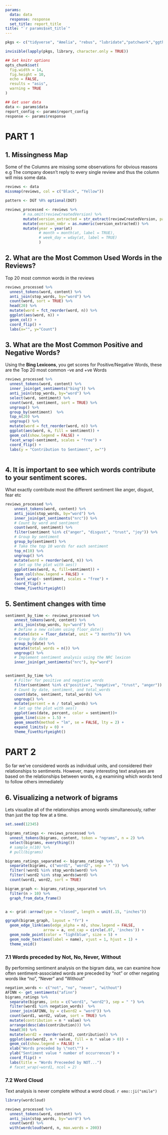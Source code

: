 ```yaml
---
params:
  data: data
  response: response
  set_title: report_title
title: "`r params$set_title`"
---
```


```r

pkgs <- c("tidyverse", "Amelia", "rebus", "lubridate","patchwork","ggthemes","knitr","emo","wordcloud", "rmarkdown", "data.table","igraph","ggraph","widyr")

invisible(lapply(pkgs, library, character.only = TRUE))

## Set knitr options
opts_chunk$set(
  fig.width = 14,
  fig.height = 10,
  echo = FALSE,
  results = "asis",
  warning = TRUE
)

## Get user data
data <- params$data
report_config <- params$report_config
response <- params$response

```

# PART 1

## 1. Missingness Map
Some of the Columns are missing some observations for obvious reasons e.g The company doesn't reply to every single review and thus the column will miss some data.

```r
reviews <- data
missmap(reviews, col = c("Black", "Yellow"))
```


<!-- ## 2. Some Basic Cleanup and Processing -->
<!-- Let's extract the year, months and major version numbers in into separate columns, will be helpful for further analysis down the road.  -->

```r
pattern <- DGT %R% optional(DGT)

reviews_processed <- reviews %>% 
        # na.omit(reviewCreatedVersion) %>% 
        mutate(version_extracted = str_extract(reviewCreatedVersion, pattern = pattern)) %>%
        mutate(version_nmbr = as.numeric(version_extracted)) %>% 
        mutate(year = year(at)
               # month = month(at, label = TRUE), 
               # week_day = wday(at, label = TRUE)
               )

```

## 2. What are the Most Common Used Words in the Reviews?
Top 20 most common words in the reviews 

```r
reviews_processed %>% 
  unnest_tokens(word, content) %>% 
  anti_join(stop_words, by="word") %>%  
  count(word, sort = TRUE) %>% 
  head(20) %>% 
  mutate(word = fct_reorder(word, n)) %>% 
  ggplot(aes(word, n)) +
  geom_col() +
  coord_flip() +
  labs(x="", y="Count")

```


## 3. What are the Most Common Positive and Negative Words?
Using the **Bing Lexicons**, you get scores for Positive/Negative Words, these are the Top 20 most common -ve and +ve Words

```r
reviews_processed %>% 
  unnest_tokens(word, content) %>% 
  inner_join(get_sentiments("bing")) %>% 
  anti_join(stop_words, by="word") %>% 
  select(word, sentiment) %>% 
  count(word, sentiment, sort = TRUE) %>% 
  ungroup() %>% 
  group_by(sentiment)  %>% 
  top_n(20) %>% 
  ungroup() %>% 
  mutate(word = fct_reorder(word, n)) %>% 
  ggplot(aes(word, n, fill = sentiment)) +
  geom_col(show.legend = FALSE) +
  facet_wrap(~sentiment, scales = "free") + 
  coord_flip() +
  labs(y = "Contribution to Sentiment", x="")
  
```

## 4. It is important to see which words contribute to your sentiment scores. 
What exactly contribute most the different sentiment like anger, disgust, fear etc
 
```r
reviews_processed %>%
    unnest_tokens(word, content) %>% 
    anti_join(stop_words, by="word") %>% 
    inner_join(get_sentiments("nrc")) %>% 
    # Count by word and sentiment
    count(word, sentiment) %>% 
    filter(sentiment %in% c("anger", "disgust", "trust", "joy")) %>% 
    # Group by sentiment
    group_by(sentiment) %>%
    # Take the top 10 words for each sentiment
    top_n(10) %>%
    ungroup() %>%
    mutate(word = reorder(word, n)) %>%
    # Set up the plot with aes()
    ggplot(aes(word, n, fill=sentiment)) +
    geom_col(show.legend = FALSE) +
    facet_wrap(~ sentiment, scales = "free") +
    coord_flip() +
    theme_fivethirtyeight()

```


## 5. Sentiment changes with time

```r
sentiment_by_time <- reviews_processed %>%
    unnest_tokens(word, content) %>% 
    anti_join(stop_words, by="word") %>% 
    # Define a new column using floor_date()
    mutate(date = floor_date(at, unit = "3 months")) %>%
    # Group by date
    group_by(date) %>%
    mutate(total_words = n()) %>%
    ungroup() %>%
    # Implement sentiment analysis using the NRC lexicon
    inner_join(get_sentiments("nrc"), by="word")


sentiment_by_time %>%
    # Filter for positive and negative words
    filter(sentiment %in% c("positive", "negative", "trust", "anger")) %>%
    # Count by date, sentiment, and total_words
    count(date, sentiment, total_words) %>%
    ungroup() %>%
    mutate(percent = n / total_words) %>%
    # Set up the plot with aes()
    ggplot(aes(date, percent, color = sentiment))+
    geom_line(size = 1.5) +
    geom_smooth(method = "lm", se = FALSE, lty = 2) +
    expand_limits(y = 0) +
    theme_fivethirtyeight()
```



# PART 2

So far we’ve considered words as individual units, and considered their relationships to sentiments. However, many interesting text analyses are based on the relationships between words, e.g examining which words tend to follow others immediately


## 6. Visualizing a network of bigrams

Lets visualize all of the relationships among words simultaneously, rather than just the top few at a time.

```r

set.seed(12345)

bigrams_ratings <- reviews_processed %>%
  unnest_tokens(bigrams, content, token = "ngrams", n = 2) %>% 
  select(bigrams, everything())
  # sample_n(10) %>% 
  # pull(bigrams)

bigrams_ratings_separated <- bigrams_ratings %>% 
  separate(bigrams, c("word1", "word2", sep = " ")) %>% 
  filter(!word1 %in% stop_words$word) %>%
  filter(!word2 %in% stop_words$word) %>% 
  count(word1, word2, sort = TRUE)

bigram_graph <- bigrams_ratings_separated %>% 
  filter(n > 10) %>% 
  graph_from_data_frame()


a <- grid::arrow(type = "closed", length = unit(.15, "inches"))

ggraph(bigram_graph, layout = "fr") +
  geom_edge_link(aes(edge_alpha = n), show.legend = FALSE,
                 arrow = a, end_cap = circle(.07, 'inches')) +
  geom_node_point(color = "lightblue", size = 5) +
  geom_node_text(aes(label = name), vjust = 1, hjust = 1) +
  theme_void()
```

### 7.1 Words preceded by Not, No, Never, Without
By performing sentiment analysis on the bigram data, we can examine how often sentiment-associated words are preceded by “not” or other negating words like "no", "Never" and "Without"


```r
negation_words <- c("not", "no", "never", "without")
AFINN <- get_sentiments("afinn")
bigrams_ratings %>%
  separate(bigrams, into = c("word1", "word2"), sep = " ") %>% 
  filter(word1 %in% negation_words)  %>%   
  inner_join(AFINN, by = c(word2 = "word")) %>%
  count(word1, word2, value, sort = TRUE) %>% 
  mutate(contribution = n * value) %>%
  arrange(desc(abs(contribution))) %>%
  head(30) %>% 
  mutate(word2 = reorder(word2, contribution)) %>%
  ggplot(aes(word2, n * value, fill = n * value > 0)) +
  geom_col(show.legend = FALSE) +
  xlab("Words preceded by \"not\"") +
  ylab("Sentiment value * number of occurrences") +
  coord_flip() +
  labs(title = "Words Preceeded by NOT...")
  # facet_wrap(~word1, ncol = 2)
```

### 7.2 Word Cloud
Text analysis is never complete without a word cloud. `r emo::ji("smile")`

```r
library(wordcloud)

reviews_processed %>%
  unnest_tokens(word, content) %>% 
  anti_join(stop_words, by="word") %>% 
  count(word) %>%
  with(wordcloud(word, n, max.words = 200))

```































